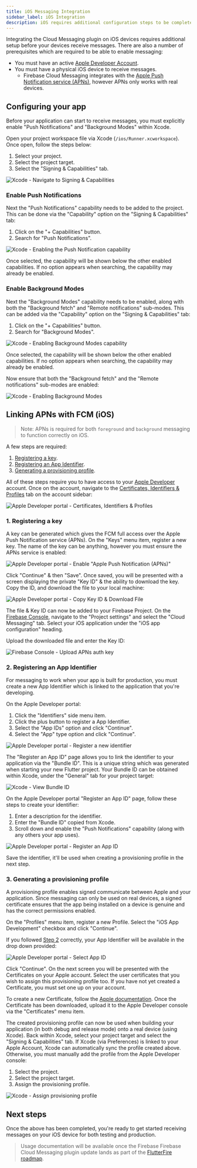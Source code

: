 ```yaml
---
title: iOS Messaging Integration
sidebar_label: iOS Integration
description: iOS requires additional configuration steps to be completed before you can receive messages.
---
```


Integrating the Cloud Messaging plugin on iOS devices requires additional setup before your devices receive messages.
There are also a number of prerequisites which are required to be able to enable messaging:

- You must have an active [Apple Developer Account](https://developer.apple.com/membercenter/index.action).
- You must have a physical iOS device to receive messages.
  - Firebase Cloud Messaging integrates with the [Apple Push Notification service (APNs)](https://developer.apple.com/notifications/),
    however APNs only works with real devices.

## Configuring your app

Before your application can start to receive messages, you must explicitly enable "Push Notifications" and "Background Modes"
within Xcode.

Open your project workspace file via Xcode (`/ios/Runner.xcworkspace`). Once open, follow the steps below:

1. Select your project.
2. Select the project target.
3. Select the "Signing & Capabilities" tab.

![Xcode - Navigate to Signing & Capabilities](ios-signing-capabilities.png)

### Enable Push Notifications

Next the "Push Notifications" capability needs to be added to the project. This can be done via the "Capability" option on the
"Signing & Capabilities" tab:

1. Click on the "+ Capabilities" button.
2. Search for "Push Notifications".

![Xcode - Enabling the Push Notification capability](ios-enable-push-notifications.png)

Once selected, the capability will be shown below the other enabled capabilities. If no option appears when searching, the
capability may already be enabled.

### Enable Background Modes

Next the "Background Modes" capability needs to be enabled, along with both the "Background fetch" and "Remote notifications" sub-modes.
This can be added via the "Capability" option on the "Signing & Capabilities" tab:

1. Click on the "+ Capabilities" button.
2. Search for "Background Modes".

![Xcode - Enabling Background Modes capability](ios-enable-background-capability.png)

Once selected, the capability will be shown below the other enabled capabilities. If no option appears when searching, the
capability may already be enabled.

Now ensure that both the "Background fetch" and the "Remote notifications" sub-modes are enabled:

![Xcode - Enabling Background Modes](https://images.prismic.io/invertase/3a618574-dd9f-4478-9f39-9834d142b2e5_xcode-background-modes-check.gif?auto=compress,format)

## Linking APNs with FCM (iOS)

> Note: APNs is required for both `foreground` and `background` messaging to function correctly on iOS.

A few steps are required:

1. [Registering a key](#1-registering-a-key).
2. [Registering an App Identifier](#2-registering-an-app-identifier).
3. [Generating a provisioning profile](#3-generating-a-provisioning-profile).

All of these steps require you to have access to your [Apple Developer](https://developer.apple.com/membercenter/index.action) account.
Once on the account, navigate to the [Certificates, Identifiers & Profiles](https://developer.apple.com/account/resources/certificates/list)
tab on the account sidebar:

![Apple Developer portal - Certificates, Identifiers & Profiles](ios-apple-dev-menu.png)

### 1. Registering a key

A key can be generated which gives the FCM full access over the Apple Push Notification service (APNs). On the "Keys" menu item,
register a new key. The name of the key can be anything, however you must ensure the APNs service
is enabled:

![Apple Developer portal - Enable "Apple Push Notification (APNs)"](ios-apple-dev-enable-apns.png)

Click "Continue" & then "Save". Once saved, you will be presented with a screen displaying the private "Key ID" & the ability
to download the key. Copy the ID, and download the file to your local machine:

![Apple Developer portal - Copy Key ID & Download File](ios-apple-dev-copy-download.png)

The file & Key ID can now be added to your Firebase Project. On the [Firebase Console](https://console.firebase.google.com/project/_/settings/cloudmessaging),
navigate to the "Project settings" and select the "Cloud Messaging" tab. Select your iOS application under the "iOS app configuration" heading.

Upload the downloaded file and enter the Key ID:

![Firebase Console - Upload APNs auth key](https://images.prismic.io/invertase/7539b8ec-c310-40dd-91e5-69f19009786f_apple-fcm-upload-key.gif?auto=format)

### 2. Registering an App Identifier

For messaging to work when your app is built for production, you must create a new App Identifier which is linked to the
application that you're developing.

On the Apple Developer portal:

1. Click the "Identifiers" side menu item.
2. Click the plus button to register a App Identifier. 
3. Select the "App IDs" option and click "Continue".
4. Select the "App" type option and click "Continue".

![Apple Developer portal - Register a new identifier](https://images.prismic.io/invertase/944b25ff-8360-456f-8a43-da8c3cd80644_ios-apple-dev-register-app-id2.gif)

The "Register an App ID" page allows you to link the identifier to your application via the "Bundle ID". This is a unique string
which was generated when starting your new Flutter project. Your Bundle ID can be obtained within Xcode, under the
"General" tab for your project target:

![Xcode - View Bundle ID](ios-xcode-bundle-id.png)

On the Apple Developer portal "Register an App ID" page, follow these steps to create your identifier:

1. Enter a description for the identifier.
2. Enter the "Bundle ID" copied from Xcode.
3. Scroll down and enable the "Push Notifications" capability (along with any others your app uses).

![Apple Developer portal - Register an App ID](https://images.prismic.io/invertase/0e711691-ccd2-43ab-9c0c-7696b6790153_apple-identifier.gif?auto=format)

Save the identifier, it'll be used when creating a provisioning profile in the next step.

### 3. Generating a provisioning profile

A provisioning profile enables signed communicate between Apple and your application. Since messaging can only be used on
real devices, a signed certificate ensures that the app being installed on a device is genuine and has the correct
permissions enabled.

On the "Profiles" menu item, register a new Profile. Select the "iOS App Development" checkbox and click "Continue".

If you followed [Step 2](#2-registering-an-app-identifier) correctly, your App Identifier will be available in the drop down
provided:

![Apple Developer portal - Select App ID](ios-apple-dev-select-app-id.png)

Click "Continue". On the next screen you will be presented with the Certificates on your Apple account. Select the user
certificates that you wish to assign this provisioning profile too. If you have not yet created a Certificate, you must set
one up on your account.

To create a new Certificate, follow the [Apple documentation](https://help.apple.com/developer-account/#/devbfa00fef7). Once
the Certificate has been downloaded, upload it to the Apple Developer console via the "Certificates" menu item.

The created provisioning profile can now be used when building your application (in both debug and release mode) onto a
real device (using Xcode). Back within Xcode, select your project target and select the "Signing & Capabilities" tab.
If Xcode (via Preferences) is linked to your Apple Account, Xcode can automatically sync the profile created above. Otherwise,
you must manually add the profile from the Apple Developer console:

1. Select the project.
2. Select the project target.
3. Assign the provisioning profile.

![Xcode - Assign provisioning profile](ios-xcode-assign-provisioning-profile.png)

## Next steps

Once the above has been completed, you're ready to get started receiving messages on your iOS device for both
testing and production.

> Usage documentation will be available once the Firebase Firebase Cloud Messaging plugin update lands as part of the [FlutterFire roadmap](https://github.com/FirebaseExtended/flutterfire/issues/2582).